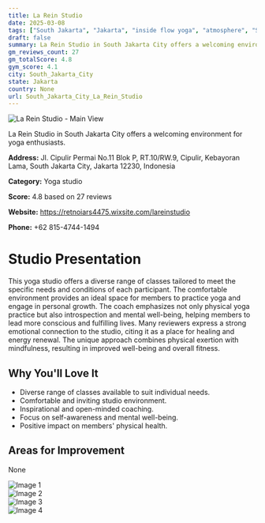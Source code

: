 ```yaml
---
title: La Rein Studio
date: 2025-03-08
tags: ["South Jakarta", "Jakarta", "inside flow yoga", "atmosphere", "South Jakarta City"]  
draft: false
summary: La Rein Studio in South Jakarta City offers a welcoming environment for yoga enthusiasts.
gm_reviews_count: 27
gm_totalScore: 4.8
gym_score: 4.1
city: South_Jakarta_City
state: Jakarta
country: None
url: South_Jakarta_City_La_Rein_Studio
---
```


<div className="aspect-[16/9] relative my-8">
  <img 
    src="https://lh5.googleusercontent.com/p/AF1QipPYC8s8fohxiDi-k4uWwS_LlqbzeO5XM5zq5TM6=w1920-h1080-k-no"
    alt="La Rein Studio - Main View"
    className="object-cover absolute inset-0 w-full h-full rounded-lg"
  />
</div>

La Rein Studio in South Jakarta City offers a welcoming environment for yoga enthusiasts.

**Address:** Jl. Cipulir Permai No.11 Blok P, RT.10/RW.9, Cipulir, Kebayoran Lama, South Jakarta City, Jakarta 12230, Indonesia

**Category:** Yoga studio

**Score:** 4.8 based on 27 reviews

**Website:** https://retnoiars4475.wixsite.com/lareinstudio

**Phone:** +62 815-4744-1494

# Studio Presentation

This yoga studio offers a diverse range of classes tailored to meet the specific needs and conditions of each participant. The comfortable environment provides an ideal space for members to practice yoga and engage in personal growth. The coach emphasizes not only physical yoga practice but also introspection and mental well-being, helping members to lead more conscious and fulfilling lives. Many reviewers express a strong emotional connection to the studio, citing it as a place for healing and energy renewal. The unique approach combines physical exertion with mindfulness, resulting in improved well-being and overall fitness.

## Why You'll Love It

- Diverse range of classes available to suit individual needs.
- Comfortable and inviting studio environment.
- Inspirational and open-minded coaching.
- Focus on self-awareness and mental well-being.
- Positive impact on members' physical health.

## Areas for Improvement

None

<div className="grid grid-cols-1 xl:grid-cols-2 gap-4 my-8">
<div className="aspect-[4/3] relative"><img src="https://lh3.googleusercontent.com/p/AF1QipMl8Nra6uDSSziHjUcvt1aWekcwWCCP00jyCw5K=w1920-h1080-k-no" alt="Image 1" className="object-cover absolute inset-0 w-full h-full rounded-lg" /></div>
<div className="aspect-[4/3] relative"><img src="https://lh5.googleusercontent.com/p/AF1QipPQX9RYQQTeXGuV6juShxtRPDQVMVwGp-CqCPuL=w1920-h1080-k-no" alt="Image 2" className="object-cover absolute inset-0 w-full h-full rounded-lg" /></div>
<div className="aspect-[4/3] relative"><img src="https://lh5.googleusercontent.com/p/AF1QipO5rtzZTDtyZ5b-fmkz0ETUB49YC-9TqkWtRMwx=w1920-h1080-k-no" alt="Image 3" className="object-cover absolute inset-0 w-full h-full rounded-lg" /></div>
<div className="aspect-[4/3] relative"><img src="https://lh5.googleusercontent.com/p/AF1QipNGcMJtfB9LeIJhpPhQrp3nCFjP6VnQd9PFmyJE=w1920-h1080-k-no" alt="Image 4" className="object-cover absolute inset-0 w-full h-full rounded-lg" /></div>
</div>